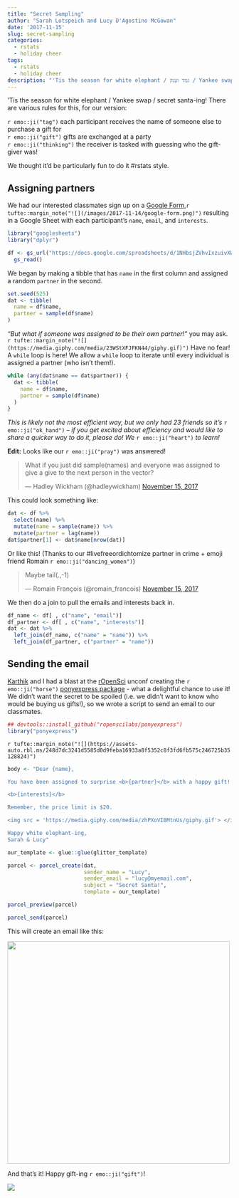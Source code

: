 ```yaml
---
title: "Secret Sampling"
author: "Sarah Lotspeich and Lucy D'Agostino McGowan"
date: '2017-11-15'
slug: secret-sampling
categories: 
  - rstats
  - holiday cheer
tags: 
  - rstats
  - holiday cheer
description: "'Tis the season for white elephant / גמד וענק / Yankee swap / secret santa-ing! We thought it'd be particularly fun to do it #rstats style."
---
```



'Tis the season for white elephant / Yankee swap / secret santa-ing! There are various rules for this, for our version:  

`r emo::ji("tag")` each participant receives the name of someone else to purchase a gift for  
`r emo::ji("gift")` gifts are exchanged at a party  
`r emo::ji("thinking")` the receiver is tasked with guessing who the gift-giver was!
 
We thought it'd be particularly fun to do it #rstats style.

## Assigning partners

We had our interested classmates sign up on a [Google Form](https://docs.google.com/forms/u/0/),`r tufte::margin_note("![](/images/2017-11-14/google-form.png)")` resulting in a Google Sheet with each participant's `name`, `email`, and `interests`.

```r
library("googlesheets")
library("dplyr")
```

```r
df <- gs_url("https://docs.google.com/spreadsheets/d/1NHbsjZVhvIxzuivXWQvDBst0oMN7ZcCjCbI8XJeXxJI/edit#gid=860103774") %>%
  gs_read()
```

We began by making a tibble that has `name` in the first column and assigned a random `partner` in the second.

```r
set.seed(525)
dat <- tibble(
  name = df$name,
  partner = sample(df$name)
)
```

*"But what if someone was assigned to be their own partner!"* you may ask. `r tufte::margin_note("![](https://media.giphy.com/media/23WStXFJFKN44/giphy.gif)")` Have no fear! A `while` loop is here! We allow a `while` loop to iterate until every individual is assigned a partner (who isn't them!).

```r
while (any(dat$name == dat$partner)) {
  dat <- tibble(
    name = df$name,
    partner = sample(df$name)
  )
}
```
*This is likely not the most efficient way, but we only had 23 friends so it's* `r emo::ji("ok_hand")` -- *if you get excited about efficiency and would like to share a quicker way to do it, please do! We* `r emo::ji("heart")` *to learn!*

**Edit:** Looks like our `r emo::ji("pray")` was answered!

<blockquote class="twitter-tweet" data-conversation="none" data-lang="en"><p lang="en" dir="ltr">What if you just did sample(names) and everyone was assigned to give a give to the next person in the vector?</p>&mdash; Hadley Wickham (@hadleywickham) <a href="https://twitter.com/hadleywickham/status/930841037626576896?ref_src=twsrc%5Etfw">November 15, 2017</a></blockquote> <script async src="https://platform.twitter.com/widgets.js" charset="utf-8"></script>

This could look something like: 
```r
dat <- df %>%
  select(name) %>%
  mutate(name = sample(name)) %>%
  mutate(partner = lag(name))
dat$partner[1] <- dat$name[nrow(dat)]
```

Or like this! (Thanks to our #livefreeordichtomize partner in crime + emoji friend Romain `r emo::ji("dancing_women")`) 

<blockquote class="twitter-tweet" data-lang="en"><p lang="en" dir="ltr">Maybe tail(.,-1)</p>&mdash; Romain François (@romain_francois) <a href="https://twitter.com/romain_francois/status/930890841522102273?ref_src=twsrc%5Etfw">November 15, 2017</a></blockquote> <script async src="https://platform.twitter.com/widgets.js" charset="utf-8"></script> 


We then do a join to pull the emails and interests back in.

```r
df_name <- df[ , c("name", "email")]
df_partner <- df[ , c("name", "interests")]
dat <- dat %>%
  left_join(df_name, c("name" = "name")) %>%
  left_join(df_partner, c("partner" = "name"))
```

## Sending the email

[Karthik](https://twitter.com/_inundata) and I had a blast at the [rOpenSci](https://ropensci.org) unconf creating the `r emo::ji("horse")` [ponyexpress package](https://github.com/ropenscilabs/ponyexpress) - what a delightful chance to use it! We didn't want the secret to be spoiled (i.e. we didn't want to know who would be buying us gifts!), so we wrote a script to send an email to our classmates.

```r
## devtools::install_github("ropenscilabs/ponyexpress")
library("ponyexpress")
```

`r tufte::margin_note("![](https://assets-auto.rbl.ms/248d7dc3241d5585d0d9feba16933a8f5352c8f3fd6fb575c246725b35128824)")`

```r
body <- "Dear {name},

You have been assigned to surprise <b>{partner}</b> with a happy gift! {partner} told us they have the following interests:

<b>{interests}</b>

Remember, the price limit is $20. 

<img src = 'https://media.giphy.com/media/zhPXoVIBMtnUs/giphy.gif'> </img>

Happy white elephant-ing,
Sarah & Lucy"

our_template <- glue::glue(glitter_template)

parcel <- parcel_create(dat,
                        sender_name = "Lucy",
                        sender_email = "lucy@myemail.com",
                        subject = "Secret Santa!",
                        template = our_template)

parcel_preview(parcel)     

parcel_send(parcel)
```

This will create an email like this:

<img src = "/images/2017-11-14/email.png" width = "500"></img>

And that's it! Happy gift-ing `r emo::ji("gift")`!

![](https://media.giphy.com/media/zhPXoVIBMtnUs/giphy.gif)
